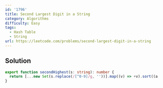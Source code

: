```yaml
---
id: '1796'
title: Second Largest Digit in a String
category: Algorithms
difficulty: Easy
tags:
  - Hash Table
  - String
url: https://leetcode.com/problems/second-largest-digit-in-a-string
---
```


## Solution

```typescript showLineNumbers
export function secondHighest(s: string): number {
  return [...new Set(s.replace(/[^0-9]/g, ''))].map((v) => +v).sort((a, b) => b - a)[1] ?? -1;
}
```

